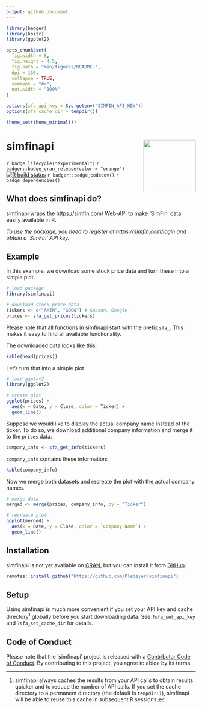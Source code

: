 ```yaml
---
output: github_document
---
```


<!-- README.md is generated from README.Rmd. Please edit that file -->

```r
library(badger)
library(knitr)
library(ggplot2)

opts_chunk$set(
  fig.width = 8,
  fig.height = 4.5,
  fig.path = "man/figures/README-",
  dpi = 150,
  collapse = TRUE,
  comment = "#>",
  out.width = "100%"
)

options(sfa_api_key = Sys.getenv("SIMFIN_API_KEY"))
options(sfa_cache_dir = tempdir())

theme_set(theme_minimal())
```

# simfinapi <img src='man/figures/logo.png' align="right" height="139" />

`r badge_lifecycle("experimental")`
`r badger::badge_cran_release(color = "orange")`
[![R build status](https://github.com/Plebejer/simfinapi/workflows/R-CMD-check/badge.svg)](https://github.com/Plebejer/simfinapi/actions)
`r badger::badge_codecov()`
`r badge_dependencies()`

## What does simfinapi do?
simfinapi wraps the https://simfin.com/ Web-API to make 'SimFin' data easily
available in R. 

*To use the package, you need to register at https://simfin.com/login and obtain
a 'SimFin' API key.*


## Example
In this example, we download some stock price data and turn these into a simple
plot.

```r
# load package
library(simfinapi)

# download stock price data
tickers <- c("AMZN", "GOOG") # Amazon, Google
prices <- sfa_get_prices(tickers)
```

Please note that all functions in simfinapi start with the prefix `sfa_`. This
makes it easy to find all available functionality.

The downloaded data looks like this:

```r
kable(head(prices))
```

Let's turn that into a simple plot.

```r
# load ggplot2
library(ggplot2)

# create plot
ggplot(prices) +
  aes(x = Date, y = Close, color = Ticker) +
  geom_line()
```

Suppose we would like to display the actual company name instead of the ticker.
To do so, we download additional company information and merge it to the
`prices` data:

```r
company_info <- sfa_get_info(tickers)
```

`company_info` contains these information:

```r
kable(company_info)
```

Now we merge both datasets and recreate the plot with the actual company names.

```r
# merge data
merged <- merge(prices, company_info, by = "Ticker")

# recreate plot
ggplot(merged) +
  aes(x = Date, y = Close, color = `Company Name`) +
  geom_line()
```

## Installation
simfinapi is not yet available on [CRAN](https://cran.r-project.org/), but you
can install it from [GitHub](https://github.com/Plebejer/simfinapi):

```r
remotes::install_github("https://github.com/Plebejer/simfinapi")
```

## Setup
Using simfinapi is much more convenient if you set your API key and cache
directory^[simfinapi always caches the results from your API calls to obtain
results quicker and to reduce the number of API calls. If you set the cache
directory to a permanent directory (the default is `tempdir()`), simfinapi will
be able to reuse this cache in subsequent R sessions.] globally before you start
downloading data. See `?sfa_set_api_key` and `?sfa_set_cache_dir` for details.

## Code of Conduct
Please note that the 'simfinapi' project is released with a [Contributor Code of
Conduct](https://github.com/Plebejer/simfinapi/blob/master/.github/CODE_OF_CONDUCT.md).
By contributing to this project, you agree to abide by its terms.
